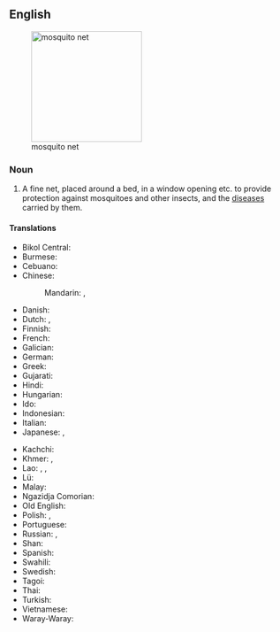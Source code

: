 ==English==
[[File:Javanbedcanopy.JPG|thumb|right|200px|mosquito net]]

===Noun===
{{wikipedia}}
{{en-noun}}

# A fine net, placed around a bed, in a window opening etc. to provide protection against mosquitoes and other insects, and the [[disease]]s carried by them.

====Translations====
{{trans-top|fine net used to protect against mosquitos}}
* Bikol Central: {{t|bcl|kubong}}
* Burmese: {{t+|my|ခြင်ထောင်}}
* Cebuano: {{t|ceb|moskitero}}
* Chinese:
*: Mandarin: {{t+|cmn|蚊帳|sc=Hani}}, {{t+|cmn|蚊帐|tr=wénzhàng|sc=Hani}}
* Danish: {{t+|da|myggenet|n}}
* Dutch: {{t+|nl|klamboe|m}}, {{t+|nl|muskietennet|n}}
* Finnish: {{t+|fi|hyttysverkko}}
* French: {{t+|fr|moustiquaire|f}}
* Galician: {{t+|gl|mosquiteiro|m}}
* German: {{t+|de|Moskitonetz|n}}
* Greek: {{t+|el|κουνουπιέρα}}
* Gujarati: {{t|gu|મચ્છરદાની}}
* Hindi: {{t|hi|मच्छरदानी|f}}
* Hungarian: {{t+|hu|szúnyogháló}}
* Ido: {{t|io|paramoskito}}
* Indonesian: {{t+|id|kelambu}}
* Italian: {{t+|it|zanzariera|f}}
* Japanese: {{t+|ja|蚊帳|tr=かや, kaya|sc=Jpan}}, {{t|ja|蚊屋|tr=かや, kaya|sc=Jpan}}
{{trans-mid}}
* Kachchi: {{t|kfr|મછરદાની}}
* Khmer: {{t+|km|មុង|tr=mung|sc=Khmr}}, {{t|km|មុងផ្លិត|tr=muŋ plət|sc=Khmr}}
* Lao: {{t|lo|ສຸດ}}, {{t|lo|ມຸ້ງ}}, {{t|lo|ມຸສະ}}
* Lü: {{t|khb|ᦉᦳᧆ}}
* Malay: {{t|ms|kelambu}}
* Ngazidja Comorian: {{t|zdj|mustakera|c9|c10}}
* Old English: {{t|ang|myċġnett|n}}
* Polish: {{t+|pl|moskitiera|f}}, {{t|pl|komarnik|m}}
* Portuguese: {{t|pt|mosquiteiro|m}}
* Russian: {{t+|ru|накома́рник|m}}, {{t|ru|моски́тная се́тка|f}}
* Shan: {{t|shn|သုတ်း}}
* Spanish: {{t+|es|mosquitero|m}}
* Swahili: {{t+|sw|kiandarua cha mbu}}
* Swedish: {{t+|sv|myggnät|n}}
* Tagoi: {{t|tag|kulambo}}
* Thai: {{t+|th|มุ้ง}}
* Turkish: {{t+|tr|cibinlik}}
* Vietnamese: {{t+|vi|mùng}}
* Waray-Waray: {{t|war|moskitero}}
{{trans-bottom}}